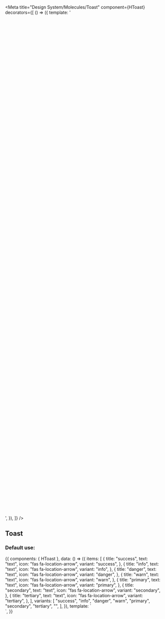 
<Meta
  title="Design System/Molecules/Toast"
  component={HToast}
  decorators={[
    () => ({
      template:
        '<div style="transform: scale(1); height: 40vh;"><story/></div>',
    }),
  ]}
/>

## Toast

### Default use:

<Canvas>
  <Story
    name="Default use"
  >
    {{
      components: { HToast },
      data: () => ({
        items: [
          {
            title: "success",
            text: "text",
            icon: "fas fa-location-arrow",
            variant: "success",
          },
          {
            title: "info",
            text: "text",
            icon: "fas fa-location-arrow",
            variant: "info",
          },
          {
            title: "danger",
            text: "text",
            icon: "fas fa-location-arrow",
            variant: "danger",
          },
          {
            title: "warn",
            text: "text",
            icon: "fas fa-location-arrow",
            variant: "warn",
          },
          {
            title: "primary",
            text: "text",
            icon: "fas fa-location-arrow",
            variant: "primary",
          },
          {
            title: "secondary",
            text: "text",
            icon: "fas fa-location-arrow",
            variant: "secondary",
          },
          {
            title: "tertiary",
            text: "text",
            icon: "fas fa-location-arrow",
            variant: "tertiary",
          },
        ],
        variants: [
          "success",
          "info",
          "danger",
          "warn",
          "primary",
          "secondary",
          "tertiary",
          "",
        ],
      }),
      template: `
        <div>
          <h-toast :items="items" />
        </div>
        `,
    }}
  </Story>
</Canvas>

<ArgsTable of={HToast} />
